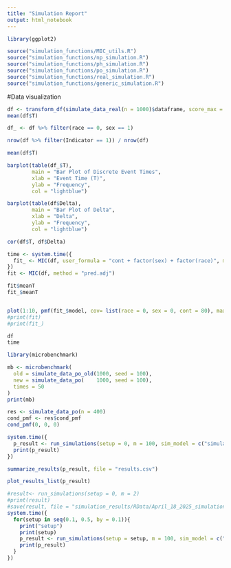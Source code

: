 ```yaml
---
title: "Simulation Report"
output: html_notebook
---
```


```r
library(ggplot2)

source("simulation_functions/MIC_utils.R")
source("simulation_functions/np_simulation.R")
source("simulation_functions/ph_simulation.R")
source("simulation_functions/po_simulation.R")
source("simulation_functions/real_simulation.R")
source("simulation_functions/generic_simulation.R")
```




#Data visualization 
```r

df <- transform_df(simulate_data_real(n = 1000)$dataframe, score_max = 11)
mean(df$T)

df_ <- df %>% filter(race == 0, sex == 1)

nrow(df %>% filter(Indicator == 1)) / nrow(df)

mean(df$T)

barplot(table(df_$T),
        main = "Bar Plot of Discrete Event Times",
        xlab = "Event Time (T)",
        ylab = "Frequency",
        col = "lightblue")

barplot(table(df$Delta),
        main = "Bar Plot of Delta",
        xlab = "Delta",
        ylab = "Frequency",
        col = "lightblue")

cor(df$T, df$Delta)

time <- system.time({
  fit_ <- MIC(df, user_formula = "cont + factor(sex) + factor(race)", method = "ph")
})
fit <- MIC(df, method = "pred.adj")

fit$meanT
fit_$meanT


plot(1:10, pmf(fit_$model, cov= list(race = 0, sex = 0, cont = 80), max_time = 10)$y)
#print(fit)
#print(fit_)

df
time
```
```r
library(microbenchmark)

mb <- microbenchmark(
  old = simulate_data_po_old(1000, seed = 100),
  new = simulate_data_po(    1000, seed = 100),
  times = 50
)
print(mb)

```

```r
res <- simulate_data_po(n = 400)
cond_pmf <- res$cond_pmf
cond_pmf(0, 0, 0)

```

```r
system.time({
  p_result <- run_simulations(setup = 0, m = 100, sim_model = c("simulate_data_po", "simulate_data_ph"), model = c("po", "ph"), boot = TRUE)
  print(p_result)
})

summarize_results(p_result, file = "results.csv")
```
```r
plot_results_list(p_result)
```

```r
#result<- run_simulations(setup = 0, m = 2)
#print(result)
#save(result, file = "simulation_results/RData/April_18_2025_simulation.RData")
system.time({
  for(setup in seq(0.1, 0.5, by = 0.1)){
    print("setup")
    print(setup)
    p_result <- run_simulations(setup = setup, m = 100, sim_model = c("simulate_data_po"), model = c("np","ph","po","pred","pred.adj"), boot = FALSE)
    print(p_result)
  }
})



```
